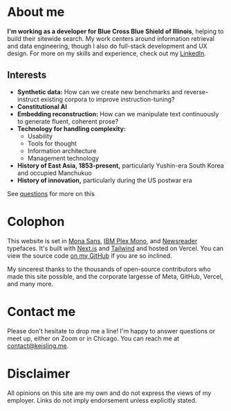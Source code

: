 # About me

**I'm working as a developer for Blue Cross Blue Shield of Illinois**, helping to build their sitewide search. 
My work centers around information retrieval and data engineering, though I also do full-stack development and UX design.
For more on my skills and experience, check out my [LinkedIn](https://www.linkedin.com/in/jacob-keisling-b474a7174/).

## Interests

- **Synthetic data:** How can we create new benchmarks and reverse-instruct existing corpora to improve instruction-tuning?
- **Constitutional AI**
- **Embedding reconstruction:** How can we manipulate text continuously to generate fluent, coherent prose?
- **Technology for handling complexity:**
  - Usability
  - Tools for thought
  - Information architecture
  - Management technology
- **History of East Asia, 1853-present,** particularly Yushin-era South Korea and occupied Manchukuo
- **History of innovation,** particularly during the US postwar era

See [questions](/writing/questions) for more on this

# Colophon

This website is set in [Mona Sans](https://github.com/mona-sans), [IBM Plex Mono](https://www.ibm.com/plex/), and [Newsreader](https://fonts.google.com/specimen/Newsreader) typefaces.
It's built with [Next.js](https://nextjs.org/) and [Tailwind](https://tailwindcss.com/) and hosted on Vercel. 
You can view the source code [on my GitHub](https://github.com/EndlessReform/keisling_v4) if you are so inclined.

My sincerest thanks to the thousands of open-source contributors who made this site possible, and the corporate largesse of Meta, GitHub, Vercel, and many more.

# Contact me

Please don't hesitate to drop me a line! I'm happy to answer questions or meet up, either on Zoom or in Chicago. You can reach me at [contact@keisling.me](mailto:contact@keisling.me).

# Disclaimer

All opinions on this site are my own and do not express the views of my employer. Links do not imply endorsement unless explicitly stated.